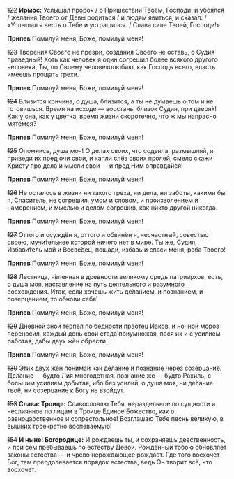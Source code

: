 ~~122~~ **Ирмос:** Услышал пророк / о Пришествии Твоём, Господи, и убоялся / желания Твоего от Девы родиться / и людям явиться, и сказал: / «Услышал я весть о Тебе и устрашился. / Слава силе Твоей, Господи!»

**Припев** Помилуй меня, Боже, помилуй меня!

~~123~~ Творения Своего не пре́зри, создания Своего не оставь, о Судия́ праведный! Хоть как человек я один согрешил более всякого другого человека, Ты, по Своему человеколюбию, как Господь всего, власть имеешь прощать грехи.

**Припев** Помилуй меня, Боже, помилуй меня!

~~124~~ Близится кончина, о душа, близится, а ты не ду́маешь о том и не готовишься. Время на исходе — восстань, близок Судия, при дверя́х! Как у сна, как у цветка, время жизни скоротечно, что ж мы напрасно мятёмся?

**Припев** Помилуй меня, Боже, помилуй меня!

~~125~~ Опомнись, душа моя! О делах своих, что содеяла, размышляй, и приведи их пред очи свои, и капли слёз своих пролей, смело скажи Христу про дела и мысли свои — и пред Ним оправдайся!

**Припев** Помилуй меня, Боже, помилуй меня!

~~126~~ Не осталось в жизни ни такого греха, ни дела, ни заботы, какими бы я, Спаситель, не согрешил, умом и словом, и произволением и намерением, и мыслью и делом согрешив, как никто другой никогда.

**Припев** Помилуй меня, Боже, помилуй меня!

~~127~~ Оттого и осуждён я, оттого и обвинён я, несчастный, совестью своею, мучи́тельнее которой ничего нет в мире. Ты же, Судия, Избави́тель мой и Всеве́дец, пощади, избавь и спаси меня, раба Твоего!

**Припев** Помилуй меня, Боже, помилуй меня!

~~128~~ Лестница, я́вленная в древности великому средь патриархов, есть, о душа моя, наставление на путь деятельного и разумного восхождения. Итак, если хочешь жить де́ланием, и познанием, и созерцанием, то обнови себя!

**Припев** Помилуй меня, Боже, помилуй меня!

~~129~~ Дневной зной терпел по бедности пра́отец Иаков, и ночной мороз переносил, каждый день свои стада́ приумножая, пася их и с усилием работая, дабы двух жён обрести.

**Припев** Помилуй меня, Боже, помилуй меня!

~~130~~ Этих двух жён понимай как де́лание и познание через созерцание. Де́лание — будто Ли́я многодетная, познание же — будто Рахи́ль, с большим усилием добытая, ибо без усилий, о душа моя, ни де́лание твоё, ни созерцание к Богу не взойдут.

~~153~~ **Слава: Троице:** Славословлю Тебя, нераздельное по сущности и неслиянное по лицам в Троице Единое Божество, как о равноца́рственное и сопрестольное! Возглашаю Тебе песнь великую, в вышних троекратно воспеваемую!

~~154~~ **И ныне: Богородице:** И рождаешь ты, и сохраняешь девственность, и при сем пребываешь по естеству Девой. Рождённый тобою обновляет законы естества — и чрево нерождающее рождает. Где того восхочет Бог, там преодолевается порядок естества, ведь Он творит всё, что восхочет.
